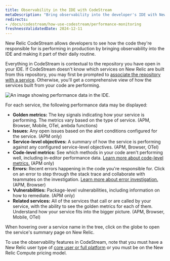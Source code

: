 ```yaml
---
title: Observability in the IDE with CodeStream
metaDescription: "Bring observability into the developer's IDE with New Relic CodeStream."
redirects:
- /docs/codestream/how-use-codestream/performance-monitoring
freshnessValidatedDate: 2024-12-11
---
```




New Relic CodeStream allows developers to see how the code they're responsible for is performing in production by bringing observability into the IDE and making it part of their daily routine. 

Everything in CodeStream is contextual to the repository you have open in your IDE. If CodeStream doesn't know which services on New Relic are built from this repository, you may first be prompted to [associate the repository with a service](/docs/codestream/observability/repo-association). Otherwise, you'll get a comprehensive view of how the services built from your code are performing.

<img
  title="Performance data for your services"
  alt="An image showing performance data in the IDE."
  src={codestreamO11y}
/>

For each service, the following performance data may be displayed:

* **Golden metrics:** The key signals indicating how your service is performing. The metrics vary based on the type of service. (APM, Browser, Mobile, OTel, ambda functions)
* **Issues:** Any open issues based on the alert conditions configured for the service. (APM only) 
* **Service-level objectives:** A summary of how the service is performing against any configured service-level objectives. (APM, Browser, OTel)
* **Code-level metrics:** See which methods in your code aren't performing well, including in-editor performance data. [Learn more about code-level metrics.](/docs/codestream/observability/code-level-metrics) (APM only)
* **Errors:** Recent errors happening in the code you're responsible for. Click on an error to step through the stack trace and collaborate with teammates on the investigation. [Learn more about error investigation.](/docs/codestream/observability/error-investigation) (APM, Browser)
* **Vulnerabilities:** Package-level vulnerabilities, including information on how to remediate. (APM only)
* **Related services:** All of the services that call or are called by your service, with the ability to see the golden metrics for each of them. Understand how your service fits into the bigger picture. (APM, Browser, Mobile, OTel)

When hovering over a service name in the tree, click on the globe to open the service's summary page on New Relic.

To use the observability features in CodeStream, note that you must have a New Relic user type of [core user or full platform](/docs/accounts/accounts-billing/new-relic-one-user-management/user-type/#user-type-capabilities) or you must be on the New Relic Compute pricing model.